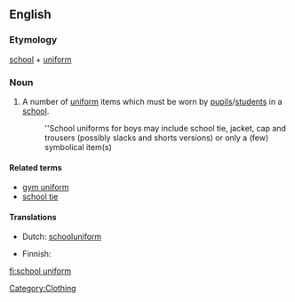 ==English==

===Etymology===
[[school]] + [[uniform]]
{{wikipedia}}

===Noun===
{{en-noun}}

# A number of [[uniform]] items which must be worn by [[pupil]]s/[[student]]s in a [[school]].
#: ''School uniforms for boys may include school tie, jacket, cap and trousers (possibly slacks and shorts versions) or only a (few) symbolical item(s)

====Related terms====
* [[gym uniform]]
* [[school tie]]

====Translations====
{{trans-top|uniform items to be worn by students in a school}}
* Dutch: [[schooluniform]] {{n}}
{{trans-mid}}
* Finnish: {{t+|fi|koulupuku}}
{{trans-bottom}}

[[Category:Clothing]]

[[fi:school uniform]]